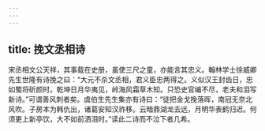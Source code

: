 ```yaml
---
---
---
```

title: 挽文丞相诗
---




宋丞相文公天祥，其事载在史册，虽使三尺之童，亦能言其忠义。翰林学士徐威卿先生世隆有诗挽之曰：“大元不杀文丞相，君义臣忠两得之。义似汉王封齿日，忠如蜀将斫颜时。乾坤日月华夷见，岭海风霜草木知。只恐史官编不尽，老夫和泪写新诗。”可谓善风刺者矣。虞伯生先生集亦有诗曰：“徒把金戈挽落晖，南冠无奈北风吹。子房本为韩仇出，诸葛安知汉祚移。云暗鼎湖龙去远，月明华表鹤归迟。何须更上新亭饮，大不如前洒泪时。”读此二诗而不泣下者几希。